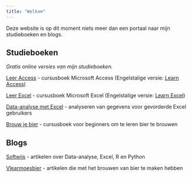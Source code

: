 ```yaml
---
title: "Welkom"
---
```


Deze website is op dit moment niets meer dan een portaal naar mijn studieboeken en blogs.

## Studieboeken

*Gratis online versies van mijn studieboeken.*

[Leer Access](https://leeraccess.netlify.app) - cursusboek Microsoft Access (Engelstalige versie: [Learn Access](https://learnaccess.netlify.app))

[Leer Excel](https://leerexcel.netlify.app) - cursusboek Microsoft Excel (Engelstalige versie: [Learn Excel](https://learnexcel.netlify.app))

[Data-analyse met Excel](https://excelanalyse.netlify.app) - analyseren van gegevens voor gevorderde Excel gebruikers

[Brouw je bier](https://brouwjebier.netlify.app) - cursusboek voor beginners om te leren bier te brouwen

## Blogs

[Softwijs](https://bwelman.github.io/softwijs) - artikelen over Data-analyse, Excel, R en Python

[Vlearmoesbier](https://bwelman.github.io/vlearmoesbier) - artikelen die met het brouwen van bier te maken hebben
